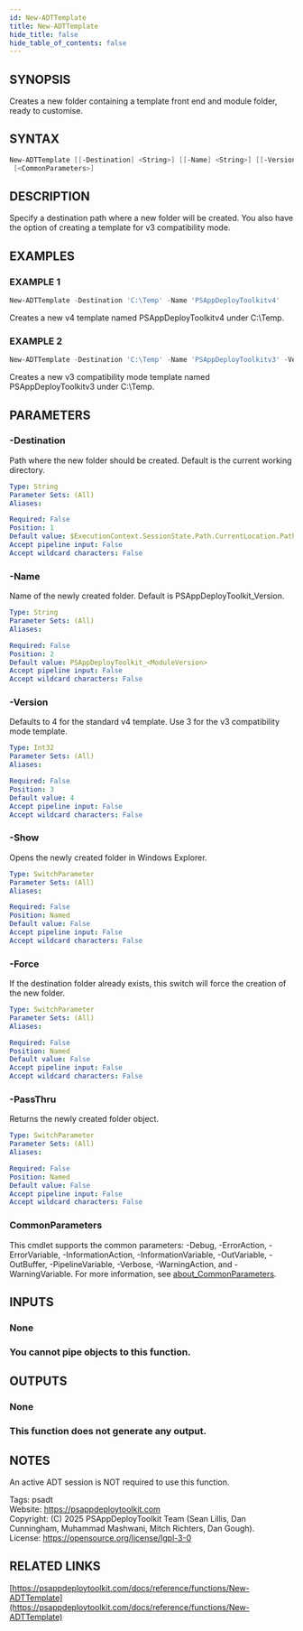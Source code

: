 ```yaml
---
id: New-ADTTemplate
title: New-ADTTemplate
hide_title: false
hide_table_of_contents: false
---
```


## SYNOPSIS

Creates a new folder containing a template front end and module folder, ready to customise.

## SYNTAX

```powershell
New-ADTTemplate [[-Destination] <String>] [[-Name] <String>] [[-Version] <Int32>] [-Show] [-Force] [-PassThru]
 [<CommonParameters>]
```

## DESCRIPTION

Specify a destination path where a new folder will be created.
You also have the option of creating a template for v3 compatibility mode.

## EXAMPLES

### EXAMPLE 1

```powershell
New-ADTTemplate -Destination 'C:\Temp' -Name 'PSAppDeployToolkitv4'
```

Creates a new v4 template named PSAppDeployToolkitv4 under C:\Temp.

### EXAMPLE 2

```powershell
New-ADTTemplate -Destination 'C:\Temp' -Name 'PSAppDeployToolkitv3' -Version 3
```

Creates a new v3 compatibility mode template named PSAppDeployToolkitv3 under C:\Temp.

## PARAMETERS

### -Destination

Path where the new folder should be created.
Default is the current working directory.

```yaml
Type: String
Parameter Sets: (All)
Aliases:

Required: False
Position: 1
Default value: $ExecutionContext.SessionState.Path.CurrentLocation.Path
Accept pipeline input: False
Accept wildcard characters: False
```

### -Name

Name of the newly created folder.
Default is PSAppDeployToolkit_Version.

```yaml
Type: String
Parameter Sets: (All)
Aliases:

Required: False
Position: 2
Default value: PSAppDeployToolkit_<ModuleVersion>
Accept pipeline input: False
Accept wildcard characters: False
```

### -Version

Defaults to 4 for the standard v4 template.
Use 3 for the v3 compatibility mode template.

```yaml
Type: Int32
Parameter Sets: (All)
Aliases:

Required: False
Position: 3
Default value: 4
Accept pipeline input: False
Accept wildcard characters: False
```

### -Show

Opens the newly created folder in Windows Explorer.

```yaml
Type: SwitchParameter
Parameter Sets: (All)
Aliases:

Required: False
Position: Named
Default value: False
Accept pipeline input: False
Accept wildcard characters: False
```

### -Force

If the destination folder already exists, this switch will force the creation of the new folder.

```yaml
Type: SwitchParameter
Parameter Sets: (All)
Aliases:

Required: False
Position: Named
Default value: False
Accept pipeline input: False
Accept wildcard characters: False
```

### -PassThru

Returns the newly created folder object.

```yaml
Type: SwitchParameter
Parameter Sets: (All)
Aliases:

Required: False
Position: Named
Default value: False
Accept pipeline input: False
Accept wildcard characters: False
```

### CommonParameters

This cmdlet supports the common parameters: -Debug, -ErrorAction, -ErrorVariable, -InformationAction, -InformationVariable, -OutVariable, -OutBuffer, -PipelineVariable, -Verbose, -WarningAction, and -WarningVariable. For more information, see [about_CommonParameters](http://go.microsoft.com/fwlink/?LinkID=113216).

## INPUTS

### None

### You cannot pipe objects to this function.
## OUTPUTS

### None

### This function does not generate any output.
## NOTES
An active ADT session is NOT required to use this function.

Tags: psadt<br />
Website: https://psappdeploytoolkit.com<br />
Copyright: (C) 2025 PSAppDeployToolkit Team (Sean Lillis, Dan Cunningham, Muhammad Mashwani, Mitch Richters, Dan Gough).<br />
License: https://opensource.org/license/lgpl-3-0

## RELATED LINKS

[https://psappdeploytoolkit.com/docs/reference/functions/New-ADTTemplate](https://psappdeploytoolkit.com/docs/reference/functions/New-ADTTemplate)
